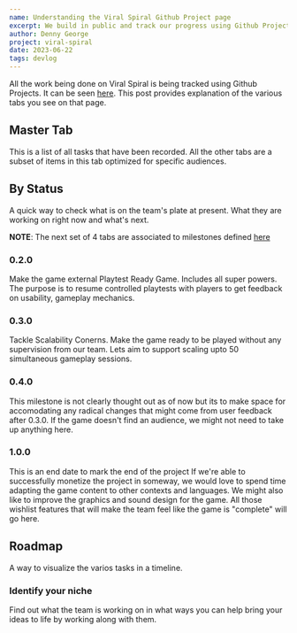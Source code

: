 ```yaml
---
name: Understanding the Viral Spiral Github Project page
excerpt: We build in public and track our progress using Github Projects. You can use it to understand what the team is upto and identify suitable ways to get involved.
author: Denny George
project: viral-spiral
date: 2023-06-22
tags: devlog
---
```


All the work being done on Viral Spiral is being tracked using Github Projects.
It can be seen [here](https://github.com/orgs/tattle-made/projects/26). This post provides explanation of the various tabs you see on that page.

## Master Tab

This is a list of all tasks that have been recorded.
All the other tabs are a subset of items in this tab optimized for specific audiences.

## By Status

A quick way to check what is on the team's plate at present. What they are working on right now and what's next.

**NOTE**: The next set of 4 tabs are associated to milestones defined [here](https://github.com/tattle-made/viral-spiral-backend/milestones)

### 0.2.0

Make the game external Playtest Ready Game. Includes all super powers. The purpose is to resume controlled playtests with players to get feedback on usability, gameplay mechanics.

### 0.3.0

Tackle Scalability Conerns. Make the game ready to be played without any supervision from our team. Lets aim to support scaling upto 50 simultaneous gameplay sessions.

### 0.4.0

This milestone is not clearly thought out as of now but its to make space for accomodating any radical changes that might come from user feedback after 0.3.0. If the game doesn't find an audience, we might not need to take up anything here.

### 1.0.0

This is an end date to mark the end of the project
If we're able to successfully monetize the project in someway, we would love to spend time adapting the game content to other contexts and languages. We might also like to improve the graphics and sound design for the game. All those wishlist features that will make the team feel like the game is "complete" will go here.

## Roadmap

A way to visualize the varios tasks in a timeline.

### Identify your niche

Find out what the team is working on in what ways you can help bring your ideas to life by working along with them.
